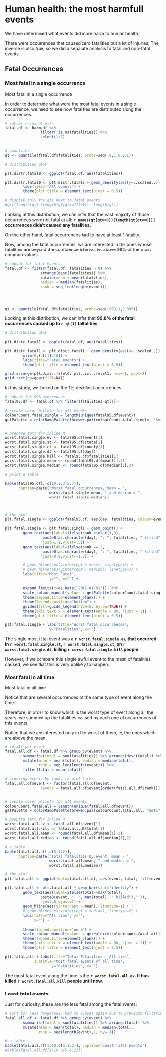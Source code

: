 # Human health: the most harmfull events

We have determined what events did more harm to human health.

There were occurrences that caused zero fatalities but a lot of injuries.  The inverse is also true, so we did a separate analysis to fatal and non-fatal events.


## Fatal Occurrences

### Most fatal in a single occurrence

Most fatal in a single occurrence


In order to determine what were the most fatal events in a single occurrence, we need to see how fatalities are distributed along the occurrences.


```r
# subset original data
fatal.df <- harm.df %>% 
                filter(!is.na(fatalities)) %>%
                select(1:7)

  
# quantiles
qt <- quantile(fatal.df$fatalities, probs=seq(.9,1,0.001))

# distribution plot

plt.distr.fatal0 <- ggplot(fatal.df, aes(fatalities))

plt.distr.fatal0 <- plt.distr.fatal0 + geom_density(aes(y=..scaled..)) + xlim(0,.5) + 
        labs(title="All events") +
        theme(plot.title = element_text(hjust = 0.5))

# display only the qts next to fatal events
#qt[(length(qt)-(length(qt[qt>=1])+1)): length(qt)]
```

    
         

Looking at this distribution, we can infer that the vast majority of those occurrences were not fatal at all: **`r names(qt[qt==0])[length(qt[qt==0])]` occurrences didn't caused any fatalities.**

On the other hand, fatal occurrences had to have at least 1 fatality.

Now, among the fatal occurrences, we are interested in the ones whose fatalities are beyond the confidence interval, ie. above 99% of the most common values. 



```r

# subset for fatal events
fatal.df <- filter(fatal.df, fatalities > 0) %>%
                arrange(desc(fatalities)) %>%
                mutate(mean = mean(fatalities), 
                median = median(fatalities),
                rank = seq_len(length(event)))




qt <- quantile(fatal.df$fatalities, probs=seq(.999,1,0.005))
```

Looking at this distribution, we can infer that **99.8% of the fatal occurrences caused up to `r qt[1]` fattalities**.



```r


# distribution plot
 
plt.distr.fatal1 <- ggplot(fatal.df, aes(fatalities))

plt.distr.fatal1 <- plt.distr.fatal1 + geom_density(aes(y=..scaled..)) + 
        xlim(0,(qt[1]/10)) + 
        labs(title="Fatal events") +
        theme(plot.title = element_text(hjust = 0.5))


```

```r
grid.arrange(plt.distr.fatal0, plt.distr.fatal1, nrow=1, ncol=2)
grid.rect(gp=gpar(fill=NA))
```




In this study, we looked on the 1% deadliest occurrences. 



```r
# subset for 99% ocurrences
fatal95.df <- fatal.df %>% filter(fatalities>qt[1])
                
# create color pallete for all events
colourCount.fatal.single = length(unique(fatal95.df$event))
getPalette = colorRampPalette(brewer.pal(colourCount.fatal.single, "Set1"))


# prepare text for inline R
worst.fatal.single.ev <- fatal95.df$event[1]
worst.fatal.single.st <- fatal95.df$state[1]
worst.fatal.single.ct <- fatal95.df$county[1]
worst.fatal.single.dt <- fatal95.df$day[1]
worst.fatal.single.kill <- fatal95.df$fatalities[1]
worst.fatal.single.mean <- round(fatal95.df$mean[1],2)
worst.fatal.single.median <- round(fatal95.df$median[1],2)

# print a table

kable(fatal95.df[, c(10,1,3,5:7)], 
      caption=paste("Worst fatal occurrences, mean = ",
                    worst.fatal.single.mean, " and median = ",
                    worst.fatal.single.median))




```



```r
# the plot
plt.fatal.single <- ggplot(fatal95.df, aes(day, fatalities, colour=event))

plt.fatal.single <- plt.fatal.single + geom_point() +
        geom_text(aes(label=ifelse(rank %in% c(1,3),
                 paste0(as.character(day), ": ", fatalities, " killed") ,""),
                hjust=1.1,vjust=.5)) +
        geom_text(aes(label=ifelse(rank == 2,
                 paste0(as.character(day), ": ", fatalities, " killed") ,""),
                hjust=0.8,vjust=-1.0)) +

        # geom_hline(aes(yintercept = mean), linetype=2) +
        # geom_hline(aes(yintercept = median), linetype=3) +
        labs(title="Most Fatal",
                    y="", x="") +
    
        expand_limits(x=as.Date('2017-01-01'))+ #ok
        scale_colour_manual(values = getPalette(colourCount.fatal.single))+                
        theme(legend.title=element_blank()) +
        theme(legend.position="bottom") +
        guides(fill=guide_legend(nrow=5, byrow=TRUE)) +
        theme(axis.text.x = element_text(angle = 90, hjust = 1)) + 
        theme(plot.title = element_text(hjust = 0.5))                 

plt.fatal.single + labs(title="Worst fatal occurrences",
                    y="Fatalities", x="")

```


The single most fatal event was a **`r worst.fatal.single.ev`, that occurred in `r worst.fatal.single.st`, `r worst.fatal.single.ct`, on `r worst.fatal.single.dt`, killing `r worst.fatal.single.kill` people.**

However, if we compare this single awful event to the mean of fatalities caused, we see that this is very unlikely to happen.



### Most fatal in all time
Most fatal in all time

Notice that are several occurrences of the same type of event along the time. 

Therefore, in order to know which is the worst type of event along all the years, we summed up the fatalities caused by each one of occurrences of this events. 

Notice that we are interested only in the worst of them, ie, the ones which are above the mean.




```r

# totals per event
fatal.all.df <- fatal.df %>% group_by(event) %>%
        summarise(total = sum(fatalities)) %>% arrange(desc(total)) %>% 
        mutate(mean = mean(total), median = median(total),
               rank = seq_len(length(event))) %>%
        filter(total > mean(total))

# ordering events by rank, to plot later
fatal.all.df$event <- factor(fatal.all.df$event,
                levels = fatal.all.df$event[order(fatal.all.df$rank)])


# create color pallete for all events
colourCount.fatal.all = length(unique(fatal.all.df$event))
getPalette = colorRampPalette(brewer.pal(colourCount.fatal.all, "Set1"))

# prepare text for inline R
worst.fatal.all.ev <- fatal.all.df$event[1]
worst.fatal.all.kill <- fatal.all.df$total[1]
worst.fatal.all.mean <- round(fatal.all.df$mean[1],2)
worst.fatal.all.median <- round(fatal.all.df$median[1],2)

# a table
kable(fatal.all.df[,c(5,1:2)],
      caption=paste("Total fatalities by event, mean = ",
                    worst.fatal.all.mean, " and median = ",
                    worst.fatal.all.median))

```




```r

# the plot
plt.fatal.all <- ggplot(data=fatal.all.df, aes(event, total, fill=event))

plt.fatal.all <- plt.fatal.all + geom_bar(stat="identity") +
        geom_text(aes(label=ifelse(total==max(total),
                paste0(event, ": ", max(total), " killed"),'')),
                hjust=0,vjust=2) +
        geom_hline(aes(yintercept = mean), linetype=1) +
        # geom_hline(aes(yintercept = median), linetype=2) +
        labs(title="All time", y="",
             x="") + 
                
        theme(legend.position="none") +        
        scale_colour_manual(values = getPalette(colourCount.fatal.all))+                
        theme(legend.title=element_blank()) +
        theme(axis.text.x = element_text(angle = 90, hjust = 1)) + 
        theme(plot.title = element_text(hjust = 0.5))                 

plt.fatal.all + labs(title="Total Fatalities - All time",
             subtitle="Most fatal events of all time",
                     y="Fatalities", x="")

```


The most fatal event along the time is the **`r worst.fatal.all.ev`. It has killed `r worst.fatal.all.kill` people until now.**

### Least fatal events

Just for curiosity, these are the less fatal among the fatal events:

```r
# sort for less dangerous, had to subset again due to previous filtering
fatal.all.df <- fatal.df %>% group_by(event) %>%
        summarise(total = sum(fatalities)) %>% arrange(total) %>% 
        mutate(mean = mean(total), median = median(total),
               rank = seq(length(event),1, by=-1))

# a table
kable(fatal.all.df[1:10,c(5,1:2)], caption="Least fatal events")
#kable(fatal.all.df[1:10,c(5,1:2)])


```

